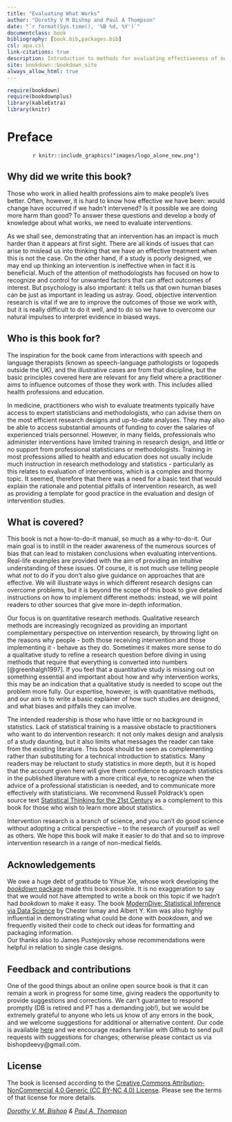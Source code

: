 ```yaml
--- 
title: "Evaluating What Works"
author: "Dorothy V M Bishop and Paul A Thompson"
date: "`r format(Sys.time(), '%B %d, %Y')`"
documentclass: book
bibliography: [book.bib,packages.bib]
csl: apa.csl
link-citations: true
description: Introduction to methods for evaluating effectiveness of non-medical interventions
site: bookdown::bookdown_site
always_allow_html: true
---
```


```r
require(bookdown)
require(bookdownplus)
library(kableExtra)
library(knitr)
```

# Preface {-}
<!---- for include_image you need bookdownplus package. This was problematic so I now have the include_graphics version-->


<!---- Useful information on bibtext formatting from Zotero is here: https://retorque.re/zotero-better-bibtex/citing/ -->
<center>
`r knitr::include_graphics("images/logo_alone_new.png")`
</center>




## Why did we write this book? {-}

Those who work in allied health professions aim to make people's lives better. Often, however, it is hard to know how effective we have been: would change have occurred if we hadn't intervened? Is it possible we are doing more harm than good? To answer these questions and develop a body of knowledge about what works, we need to evaluate interventions.  

As we shall see, demonstrating that an intervention has an impact is much harder than it appears at first sight. There are all kinds of issues that can arise to mislead us into thinking that we have an effective treatment when this is not the case. On the other hand, if a study is poorly designed, we may end up thinking an intervention is ineffective when in fact it is beneficial. Much of the attention of methodologists has focused on how to recognize and control for unwanted factors that can affect outcomes of interest. But psychology is also important: it tells us that own human biases can be just as important in leading us astray. Good, objective intervention research is vital if we are to improve the outcomes of those we work with, but it is really difficult to do it well, and to do so we have to overcome our natural impulses to interpret evidence in biased ways.

## Who is this book for? {-}

The inspiration for the book came from interactions with speech and language therapists (known as speech-language pathologists or logopeds outside the UK), and the illustrative cases are from that discipline, but the basic principles covered here are relevant for any field where a practitioner aims to influence outcomes of those they work with. This includes allied health professions and education.  

In medicine, practitioners who wish to evaluate treatments typically have access to expert statisticians and methodologists, who can advise them on the most efficient research designs and up-to-date analyses. They may also be able to access substantial amounts of funding to cover the salaries of experienced trials personnel. However, in many fields, professionals who administer interventions have limited training in research design, and little or no support from professional statisticians or methodologists. Training in most professions allied to health and education does not usually include much instruction in research methodology and statistics - particularly as this relates to evaluation of interventions, which is a complex and thorny topic. It seemed, therefore that there was a need for a basic text that would explain the rationale and potential pitfalls of intervention research, as well as providing a template for good practice in the evaluation and design of intervention studies. 

## What is covered? {-}

This book is not a how-to-do-it manual, so much as a why-to-do-it. Our main goal is to instill in the reader awareness of the numerous sources of bias that can lead to mistaken conclusions when evaluating interventions. Real-life examples are provided with the aim of providing an intuitive understanding of these issues. Of course, it is not much use telling people what _not_ to do if you don't also give guidance on approaches that are effective. We will illustrate ways in which different research designs can overcome problems, but it is beyond the scope of this book to give detailed instructions on how to implement different methods: instead, we will point readers to other sources that give more in-depth information. 

Our focus is on quantitative research methods. Qualitative research methods are increasingly recognized as providing an important complementary perspective on intervention research, by throwing light on the reasons why people - both those receiving intervention and those implementing it - behave as they do. Sometimes it makes more sense to do a qualitative study to refine a research question before diving in using methods that require that everything is converted into numbers [@greenhalgh1997]. If you feel that a quantitative study is missing out on something essential and important about how and why intervention works, this may be an indication that a qualitative study is needed to scope out the problem more fully. Our expertise, however, is with quantitative methods, and our aim is to write a basic explainer of how such studies are designed, and what biases and pitfalls they can involve. 

The intended readership is those who have little or no background in statistics. Lack of statistical training is a massive obstacle to practitioners who want to do intervention research: it not only makes design and analysis of a study daunting, but it also limits what messages the reader can take from the existing literature. This book should be seen as complementing rather than substituting for a technical introduction to statistics. Many readers may be reluctant to study statistics in more depth, but it is hoped that the account given here will give them confidence to approach statistics in the published literature with a more critical eye, to recognize when the advice of a professional statistician is needed, and to communicate more effectively with statisticians. We recommend Russell Poldrack's open source text [Statistical Thinking for the 21st Century](https://github.com/statsthinking21/statsthinking21) as a complement to this book for those who wish to learn more about statistics.  

Intervention research is a branch of science, and you can't do good science without adopting a critical perspective – to the research of yourself as well as others. We hope this book will make it easier to do that and so to improve intervention research in a range of non-medical fields. 

## Acknowledgements {-}
We owe a huge debt of gratitude to Yihue Xie, whose work developing the [_bookdown_ package](https://bookdown.org/) made this book possible. It is no exaggeration to say that we would not have attempted to write a book on this topic if we hadn't had _bookdown_ to make it easy. The book [ModernDive: Statistical Inference via Data Science](https://moderndive.com/) by Chester Ismay and Albert Y. Kim was also highly influential in demonstrating what could be done with _bookdown_, and we frequently visited their code to check out ideas for formatting and packaging information.  
Our thanks also to James Pustejovsky whose recommendations were helpful in relation to single case designs. 

## Feedback and contributions {-}
One of the good things about an online open source book is that it can remain a work in progress for some time, giving readers the opportunity to provide suggestions and corrections. We can't guarantee to respond promptly (DB is retired and PT has a demanding job!), but we would be extremely grateful to anyone who lets us know of any errors in the book, and we welcome suggestions for additional or alternative content. Our code is available [here](https://github.com/oscci/bookdown_2023) and we encourage readers familiar with Github to send pull requests with suggestions for changes; otherwise please contact us via bishopdeevy@gmail.com. 

## License {-}
The book is licensed according to the [Creative Commons Attribution-NonCommercial 4.0 Generic (CC BY-NC 4.0) License](https://creativecommons.org/licenses/by-nc/4.0/). Please see the terms of that license for more details.


_[Dorothy V. M. Bishop](https://orcid.org/0000-0002-2448-4033) \& [Paul A. Thompson](https://orcid.org/0000-0001-9940-6913)_

